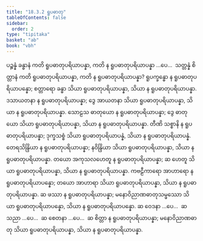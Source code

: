 ```yaml
---
title: "18.3.2 ရူပဓာတု"
tableOfContents: false
sidebar:
  order: 2
type: "tipitaka"
basket: "ab"
book: "vbh"
---
```



<DynamicBreadcrumb />

<Division number="1001" book="vbh" e="ch" v="30" p="424">

<Paragraph number="3052" book="vbh">
ပဉ္စန္နံ ခန္ဓာနံ ကတိ ရူပဓာတုပရိယာပန္နာ, ကတိ န ရူပဓာတုပရိယာပန္နာ …ပေ…  သတ္တန္နံ စိတ္တာနံ ကတိ ရူပဓာတုပရိယာပန္နာ, ကတိ န ရူပဓာတုပရိယာပန္နာ?
</Paragraph>

</Division>
<Division number="1002" book="vbh" e="ch" v="30" p="424">

<Paragraph number="3053" book="vbh">
ရူပက္ခန္ဓော န ရူပဓာတုပရိယာပန္နော; စတ္တာရော ခန္ဓာ သိယာ ရူပဓာတုပရိယာပန္နာ, သိယာ န ရူပဓာတုပရိယာပန္နာ.
</Paragraph>

<Paragraph number="3054" book="vbh">
ဒသာယတနာ န ရူပဓာတုပရိယာပန္နာ; ဒွေ အာယတနာ သိယာ ရူပဓာတုပရိယာပန္နာ, သိယာ န ရူပဓာတုပရိယာပန္နာ.
</Paragraph>

<Paragraph number="3055" book="vbh">
သောဠသ ဓာတုယော န ရူပဓာတုပရိယာပန္နာ; ဒွေ ဓာတုယော သိယာ ရူပဓာတုပရိယာပန္နာ, သိယာ န ရူပဓာတုပရိယာပန္နာ.
</Paragraph>

<Paragraph number="3056" book="vbh">
တီဏိ သစ္စာနိ န ရူပဓာတုပရိယာပန္နာ; ဒုက္ခသစ္စံ သိယာ ရူပဓာတုပရိယာပန္နံ, သိယာ န ရူပဓာတုပရိယာပန္နံ.
</Paragraph>

<Paragraph number="3057" book="vbh">
တေရသိန္ဒြိယာ န ရူပဓာတုပရိယာပန္နာ; နဝိန္ဒြိယာ သိယာ ရူပဓာတုပရိယာပန္နာ, သိယာ န ရူပဓာတုပရိယာပန္နာ.
</Paragraph>

<Paragraph number="3058" book="vbh">
တယော အကုသလဟေတူ န ရူပဓာတုပရိယာပန္နာ; ဆ ဟေတူ သိယာ ရူပဓာတုပရိယာပန္နာ, သိယာ န ရူပဓာတုပရိယာပန္နာ.
</Paragraph>

<Paragraph number="3059" book="vbh">
ကဗဠီကာရော အာဟာရော န ရူပဓာတုပရိယာပန္နော; တယော အာဟာရာ သိယာ ရူပဓာတုပရိယာပန္နာ, သိယာ န ရူပဓာတုပရိယာပန္နာ.
</Paragraph>

<Paragraph number="3060" book="vbh">
ဆ ဖဿာ န ရူပဓာတုပရိယာပန္နာ; မနောဝိညာဏဓာတုသမ္ဖဿော သိယာ ရူပဓာတုပရိယာပန္နော, သိယာ န ရူပဓာတုပရိယာပန္နော.
</Paragraph>

<Paragraph number="3061" book="vbh">
ဆ ဝေဒနာ …ပေ…  ဆ သညာ …ပေ…  ဆ စေတနာ …ပေ…  ဆ စိတ္တာ န ရူပဓာတုပရိယာပန္နာ; မနောဝိညာဏဓာတု သိယာ ရူပဓာတုပရိယာပန္နာ, သိယာ န ရူပဓာတုပရိယာပန္နာ.
</Paragraph>
</Division>